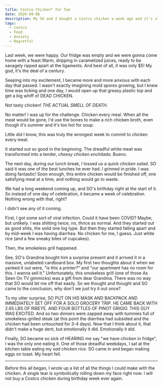```yaml
---
title: Costco Chicken™ for Two
date: 2020-09-06
description: My SO and I bought a Costco chicken a week ago and it's still in the fridge.
tags:
  - Costco
  - Food
  - Anxiety
  - Regretful
---
```


Last week, we were happy. Our fridge was empty and we were gonna come home with a feast.Warm, dripping in caramelized juices, ready to be savagely ripped apart at the ligaments. And best of all, it was only $5! My god, it's the deal of a century.

Seeping into my excitement, I became more and more anxious with each day that passed. I wasn't exactly imagining mold spores growing, but I knew time was ticking and one day, I would open up that greasy plastic top and get a big whiff of DEAD CHICKEN. 

Not tasty chicken! *THE ACTUAL SMELL OF DEATH.*

No matter! I was up for the challenge. Chicken every meal. When all the meat would be gone, I'd use the bones to make a rich chicken broth, even though it's summer and it's too hot for soup. 

Little did I know, this was truly the wrongest week to commit to chicken every meal. 

It started out so good in the beginning. The dreadful white meat was transformed into a tender, *cheesy chicken enchilada*. Bueno.

The next day, during our lunch break, I tossed us a quick *chicken salad*. SO said it was one of the best lunches he ever had. I grinned in pride. I was doing fantastic! Soon enough, this entire chicken would be finished off, one satisfying meal at a time, and nothing would go to waste.

We had a long weekend coming up, and SO's birthday right at the start of it. So instead of one day of celebration, it became a week of celebration. Nothing wrong with that, right? 

I didn't see any of it coming. 

First, I got some sort of viral infection. Could it have been COVID? Maybe, but unlikely. I was shitting twice, no, thrice as normal. And they started out as good shits, the solid one log type. But then they started falling apart and by mid-week I was having diarrhea. No chicken for me, I guess. Just white rice (and a few sneaky bites of cupcakes).

Then, the smokeless grill happened.

See, SO's Grandma bought him a surprise present and it arrived it in a massive, unlabeled cardboard box. My first two thoughts about it when we yanked it out were, "is this a printer?" and "our apartment has no room for this. I wanna sell it." Unfortunately, this smokeless grill (one of those As Seen On TV gimmicks) was a gift from dear Grandma. There was no way that SO would let me off that easily. So we thought and thought and SO came to the conclusion, why don't we just try it out once?

To my utter surprise, SO PUT ON HIS MASK AND BACKPACK AND IMMEDIATELY SET OFF FOR A SOLO GROCERY TRIP. HE CAME BACK WITH 2.65 LBS OF RIBEYE. AND FOUR BOTTLES OF PINOT GRIGIO. THIS GUY WAS EXCITED. And so two dinners were zapped away with tummies full of smokeless-grilled steak (at this point the diarrhea had subsided and the chicken had been untouched for 3-4 days). Now that I think about it, that didn't make a huge dent, but emotionally it did. Emotionally it did.

Finally, SO became so sick of HEARING me say "we have chicken in fridge", I was the only one eating it. One of those dreadful weekdays, I sat at the kitchen table eating my *sad chicken rice*. SO came in and began making eggs on toast. My heart fell.

---

Before this all began, I wrote up a list of all the things I could make with the chicken. A single tear is symbolically rolling down my face right now. I will not buy a Costco chicken during birthday week ever again.